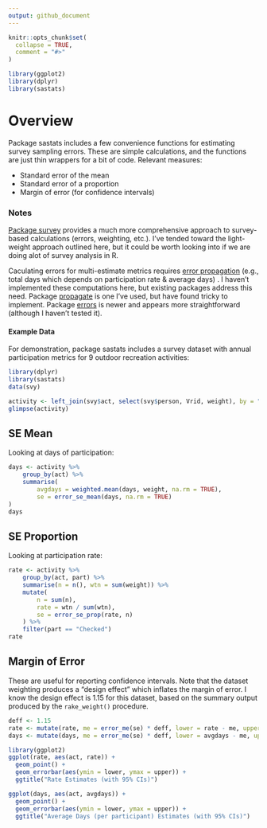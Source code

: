 ---
output: github_document
---
<!-- .md is generated from .Rmd. Please edit that file -->

```{r, include = FALSE}
knitr::opts_chunk$set(
  collapse = TRUE,
  comment = "#>"
)
```

```{r, message = FALSE, include=FALSE}
library(ggplot2)
library(dplyr)
library(sastats)
```

# Overview

Package sastats includes a few convenience functions for estimating survey sampling errors. These are simple calculations, and the functions are just thin wrappers for a bit of code. Relevant measures:

- Standard error of the mean
- Standard error of a proportion
- Margin of error (for confidence intervals)

### Notes

[Package survey](https://cran.r-project.org/web/packages/survey/index.html) provides a much more comprehensive approach to survey-based calculations (errors, weighting, etc.). I've tended toward the light-weight approach outlined here, but it could be worth looking into if we are doing alot of survey analysis in R.

Caculating errors for multi-estimate metrics requires [error propagation](https://en.wikipedia.org/wiki/Propagation_of_uncertainty) (e.g., total days which depends on participation rate & average days) . I haven't implemented these computations here, but existing packages address this need. Package  [propagate](https://cran.r-project.org/web/packages/propagate/index.html) is one I've used, but have found tricky to implement. Package  [errors](https://github.com/r-quantities/errors) is newer and appears more straightforward (although I haven't tested it).

#### Example Data

For demonstration, package sastats includes a survey dataset with annual participation metrics for 9 outdoor recreation activities:

```{r}
library(dplyr)
library(sastats)
data(svy)

activity <- left_join(svy$act, select(svy$person, Vrid, weight), by = "Vrid")
glimpse(activity)
```

## SE Mean

Looking at days of participation:

```{r}
days <- activity %>%
    group_by(act) %>% 
    summarise(
        avgdays = weighted.mean(days, weight, na.rm = TRUE),
        se = error_se_mean(days, na.rm = TRUE)
)
days
```

## SE Proportion

Looking at participation rate:

```{r}
rate <- activity %>%
    group_by(act, part) %>%
    summarise(n = n(), wtn = sum(weight)) %>%
    mutate(
        n = sum(n), 
        rate = wtn / sum(wtn),
        se = error_se_prop(rate, n)
    ) %>%
    filter(part == "Checked")
rate
```

## Margin of Error

These are useful for reporting confidence intervals. Note that the dataset weighting produces a "design effect" which inflates the margin of error. I know the design effect is 1.15 for this dataset, based on the summary output produced by the `rake_weight()` procedure.

```{r}
deff <- 1.15
rate <- mutate(rate, me = error_me(se) * deff, lower = rate - me, upper = rate + me)
days <- mutate(days, me = error_me(se) * deff, lower = avgdays - me, upper = avgdays + me)

library(ggplot2)
ggplot(rate, aes(act, rate)) +
  geom_point() +
  geom_errorbar(aes(ymin = lower, ymax = upper)) +
  ggtitle("Rate Estimates (with 95% CIs)")

ggplot(days, aes(act, avgdays)) +
  geom_point() +
  geom_errorbar(aes(ymin = lower, ymax = upper)) +
  ggtitle("Average Days (per participant) Estimates (with 95% CIs)")
```
